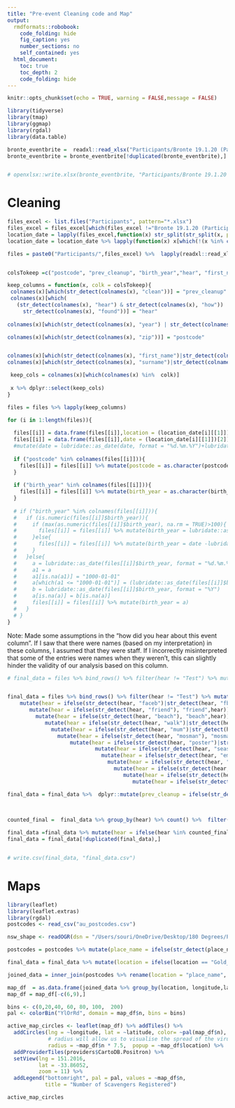 ```yaml
---
title: "Pre-event Cleaning code and Map"
output: 
  rmdformats::robobook:
    code_folding: hide
    fig_caption: yes
    number_sections: no
    self_contained: yes
  html_document:
    toc: true
    toc_depth: 2
    code_folding: hide
---
```

```r
knitr::opts_chunk$set(echo = TRUE, warning = FALSE,message = FALSE)
```


```r
library(tidyverse)
library(tmap)
library(ggmap)
library(rgdal)
library(data.table)
```


```r
bronte_eventbrite =  readxl::read_xlsx("Participants/Bronte 19.1.20 (Participant) Eventbrite.xlsx") %>% janitor::clean_names() 
bronte_eventbrite = bronte_eventbrite[!duplicated(bronte_eventbrite),]


# openxlsx::write.xlsx(bronte_eventbrite, "Participants/Bronte 19.1.20 (Eventbrite)2.xlsx")
```



# Cleaning
```r
files_excel <- list.files("Participants", pattern="*.xlsx")
files_excel = files_excel[which(files_excel !="Bronte 19.1.20 (Participant) Eventbrite.xlsx" & files_excel != "Bronte 19.1.20.xlsx")]
location_date = lapply(files_excel,function(x) str_split(str_split(x, pattern= ".xlsx")[[1]], " ")[[1]])
location_date = location_date %>% lapply(function(x) x[which(!(x %in% c("Participants","Eventbrite","(Participants)", "(Participant)", "Registration")))])

files = paste0("Participants/",files_excel) %>%  lapply(readxl::read_xlsx) %>% lapply(janitor::clean_names)



```

```r
colsTokeep =c("postcode", "prev_cleanup", "birth_year","hear", "first_name", "last_name")

keep_columns = function(x, colk = colsTokeep){
 colnames(x)[which(str_detect(colnames(x), "clean"))] = "prev_cleanup"
 colnames(x)[which(
   (str_detect(colnames(x), "hear") & str_detect(colnames(x), "how")) |
     str_detect(colnames(x), "found"))] = "hear"
 
colnames(x)[which(str_detect(colnames(x), "year") | str_detect(colnames(x), "birth") |  str_detect(colnames(x), "dob") | str_detect(colnames(x), "age"))] = "birth_year"

colnames(x)[which(str_detect(colnames(x), "zip"))] = "postcode"


colnames(x)[which(str_detect(colnames(x), "first_name")|str_detect(colnames(x), "phone_number"))] = "first_name"
colnames(x)[which(str_detect(colnames(x), "surname")|str_detect(colnames(x), "last"))] = "last_name"

 keep_cols = colnames(x)[which(colnames(x) %in%  colk)] 
 
 x %>% dplyr::select(keep_cols)
}
```


```r
files = files %>% lapply(keep_columns)

for (i in 1:length(files)){
  
  files[[i]] = data.frame(files[[i]],location = (location_date[i][[1]])[1])
  files[[i]] = data.frame(files[[i]],date = (location_date[i][[1]])[2])  
  #mutate(date = lubridate::as_date(date, format = "%d.%m.%Y")+lubridate::years(2000))
  
  if ("postcode" %in% colnames(files[[i]])){
    files[[i]] = files[[i]] %>% mutate(postcode = as.character(postcode))
  }
  
  if ("birth_year" %in% colnames(files[[i]])){
    files[[i]] = files[[i]] %>% mutate(birth_year = as.character(birth_year))
  }
  
  # if ("birth_year" %in% colnames(files[[i]])){
  #   if (is.numeric(files[[i]]$birth_year)){
  #     if (max(as.numeric(files[[i]]$birth_year), na.rm = TRUE)>100){
  #       files[[i]] = files[[i]] %>% mutate(birth_year = lubridate::as_date(as.character(birth_year), format = "%Y"))
  #     }else{
  #       files[[i]] = files[[i]] %>% mutate(birth_year = date -lubridate::years(birth_year))  
  #     }
  #   }else{
  #     a = lubridate::as_date(files[[i]]$birth_year, format = "%d.%m.%Y")
  #     a1 = a 
  #     a1[is.na(a1)] = "1000-01-01"
  #     a[which(a1 <= "1000-01-01")] = (lubridate::as_date(files[[i]]$birth_year, format = "%Y.%m.%d"))[which(a1 <= "1000-01-01")]
  #     b = lubridate::as_date(files[[i]]$birth_year, format = "%Y")
  #     a[is.na(a)] = b[is.na(a)] 
  #     files[[i]] = files[[i]] %>% mutate(birth_year = a)
  #   }
  # }
}


```

Note: Made some assumptions in the "how did you hear about this event column". If I saw that there were names (based on my interpretation) in these columns, I assumed that they were staff. If I incorrectly misinterpreted that some of the entries were names when they weren't, this can slightly hinder the validity of our analysis based on this column.
```r
# final_data = files %>% bind_rows() %>% filter(hear != "Test") %>% mutate(hear = tolower(hear)) %>%  mutate(hear = ifelse(hear == "facebook" | hear == "instagram"|hear == "fb"|hear == "ig", "facebook/instagram", hear))%>%  mutate(hear = ifelse(str_detect(hear, "friend"), "friend",hear)) %>% mutate(hear = ifelse(str_detect(hear, "beach"), "beach",hear))%>% mutate(hear = ifelse(str_detect(hear, "walk")|str_detect(hear, "passing"), "walking",hear)) %>% mutate(hear = ifelse(hear == "family" | hear == "daughter"|hear == "mum"|hear == "brother"|hear == "father"|hear == "dad"|hear == "mother"|hear == "sister", "family", hear))%>% mutate(hear = ifelse(str_detect(hear, "email"), "email",hear)) %>% mutate(hear = ifelse(str_detect(hear, "mum")|str_detect(hear, "dad")|str_detect(hear, "wife"), "family",hear))%>% mutate(hear = ifelse(str_detect(hear, "mosman"), "mosman",hear)) %>% mutate(hear = ifelse(str_detect(hear, "seaside")|str_detect(hear, "aj")|str_detect(hear, "staff")|str_detect(hear, "volunteer")|str_detect(hear, "josh")|str_detect(hear, "josie")|str_detect(hear, "tim")|str_detect(hear, "trent")|str_detect(hear, "amy")|str_detect(hear, "ash")|str_detect(hear, "anthony")|str_detect(hear, "rae")|str_detect(hear, "ellen")|str_detect(hear, "iris")|str_detect(hear, "rach"), "staff/named",hear))%>% mutate(hear = ifelse(str_detect(hear, "loc"), "local",hear)) %>%  mutate(hear = ifelse(str_detect(hear, "here")|str_detect(hear, "saw"), "here",hear)) %>% mutate(hear = ifelse(str_detect(hear, "poster")|str_detect(hear, "flyer"), "poster",hear))


final_data = files %>% bind_rows() %>% filter(hear != "Test") %>% mutate(hear = tolower(hear)) %>% 
    mutate(hear = ifelse(str_detect(hear, "faceb")|str_detect(hear, "fb")|str_detect(hear, "insta")|str_detect(hear, "ig"), "facebook/instagram",hear)) %>% 
       mutate(hear = ifelse(str_detect(hear, "friend"), "friend",hear)) %>% 
         mutate(hear = ifelse(str_detect(hear, "beach"), "beach",hear)) %>% 
            mutate(hear = ifelse(str_detect(hear, "walk")|str_detect(hear, "passing"), "walking",hear)) %>% 
              mutate(hear = ifelse(str_detect(hear, "mum")|str_detect(hear, "mother")|str_detect(hear, "father")|str_detect(hear, "dad")|str_detect(hear, "brother")|str_detect(hear, "sister")|str_detect(hear, "husband")|str_detect(hear, "gf")|str_detect(hear, "bf")|str_detect(hear, "wife")|str_detect(hear, "daughter")|str_detect(hear, "son"), "family",hear)) %>% 
                mutate(hear = ifelse(str_detect(hear, "mosman"), "mosman",hear)) %>% 
                    mutate(hear = ifelse(str_detect(hear, "poster")|str_detect(hear, "flyer"), "poster",hear))  %>% 
                            mutate(hear = ifelse(str_detect(hear, "seaside")|str_detect(hear, "aj")|str_detect(hear, "staff")|str_detect(hear, "volunteer")|str_detect(hear, "josh")|str_detect(hear, "josie")|str_detect(hear, "tim")|str_detect(hear, "trent")|str_detect(hear, "amy")|str_detect(hear, "ash")|str_detect(hear, "anthony")|str_detect(hear, "rae")|str_detect(hear, "ellen")|str_detect(hear, "iris")|str_detect(hear, "rach")|str_detect(hear, "nic")|str_detect(hear, "acy")|str_detect(hear, "sharky"), "staff/named",hear))%>% mutate(hear = ifelse(str_detect(hear, "loc"), "local",hear)) %>% 
                              mutate(hear = ifelse(str_detect(hear, "email"), "email",hear)) %>% 
                                mutate(hear = ifelse(str_detect(hear, "previous")|str_detect(hear, "every"), "prior",hear)) %>% 
                                  mutate(hear = ifelse(str_detect(hear, "school"), "school",hear)) %>% 
                                     mutate(hear = ifelse(str_detect(hear, "news"), "news_medium",hear)) %>% 
                                        mutate(hear = ifelse(str_detect(hear, "here")|str_detect(hear, "saw")|str_detect(hear, "bumped")|str_detect(hear, "stumbled"), "here",hear)) 

final_data = final_data %>%  dplyr::mutate(prev_cleanup = ifelse(str_detect(tolower(prev_cleanup), "y"), "Yes", "No"))
  
  

counted_final =  final_data %>% group_by(hear) %>% count() %>%  filter(n >= 5) %>% pull(hear)

final_data =final_data %>% mutate(hear = ifelse(hear %in% counted_final, hear, "other")) 
final_data = final_data[!duplicated(final_data),]


# write.csv(final_data, "final_data.csv")

```




# Maps

```r
library(leaflet)
library(leaflet.extras)
library(rgdal)
postcodes <- read_csv("au_postcodes.csv")

```


```r
nsw_shape <- readOGR(dsn = "/Users/souri/OneDrive/Desktop/180 Degrees/Pre-event Cleaning/NSW_STATE_POLYGON_shp_GDA2020.shp")
```


```r
postcodes = postcodes %>% mutate(place_name = ifelse(str_detect(place_name, "Gold Coast"), "Gold Coast", place_name))   %>% mutate(place_name = ifelse(place_name == "Mosman", "Clifton Gardens", place_name))
```


```r
final_data = final_data %>% mutate(location = ifelse(location == "Gold_Coast","Gold Coast", location)) %>% mutate(location = ifelse(location == "Burns_Beach","Burns Beach", location)) %>% mutate(location = ifelse(location == "Byron","Byron Bay", location)) %>% mutate(location = ifelse(location == "Clifton_Gardens","Clifton Gardens", location)) 

joined_data = inner_join(postcodes %>% rename(location = "place_name", postcode1 = "postcode"), final_data) 
```

```r
map_df  = as.data.frame(joined_data %>% group_by(location, longitude,latitude) %>% count()  %>% ungroup() )
map_df = map_df[-c(6,9),]

bins <- c(0,20,40, 60, 80, 100,  200)
pal <- colorBin("YlOrRd", domain = map_df$n, bins = bins)

```


```r
active_map_circles <- leaflet(map_df) %>% addTiles() %>%
  addCircles(lng = ~longitude, lat = ~latitude, color= ~pal(map_df$n), weight = 3,
             # radius will allow us to visualise the spread of the virus
             radius = ~map_df$n * 7.5,  popup = ~map_df$location) %>%
  addProviderTiles(providers$CartoDB.Positron) %>%
  setView(lng = 151.2016, 
          lat = -33.86052, 
          zoom = 11) %>%
  addLegend("bottomright", pal = pal, values = ~map_df$n, 
            title = "Number of Scavengers Registered")

active_map_circles
```



